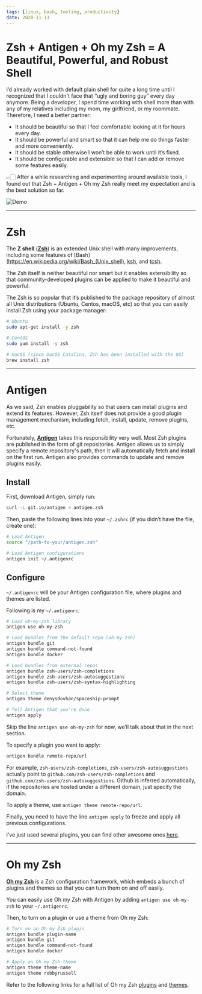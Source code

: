```yaml
---
tags: [linux, bash, tooling, productivity]
date: 2020-11-13
---
```


# Zsh + Antigen + Oh my Zsh = A Beautiful, Powerful, and Robust Shell

I’d already worked with default plain shell for quite a long time until I
recognized that I couldn't face that “ugly and boring guy” every day anymore.
Being a developer, I spend time working with shell more than with any of my
relatives including my mom, my girlfriend, or my roommate. Therefore, I need a
better partner:

- It should be beautiful so that I feel comfortable looking at it for hours
  every day.
- It should be powerful and smart so that it can help me do things faster and
  more conveniently.
- It should be stable otherwise I won’t be able to work until it’s fixed.
- It should be configurable and extensible so that I can add or remove some
  features easily.

👉🏻 After a while researching and experimenting around available tools, I found
out that Zsh + Antigen + Oh my Zsh really meet my expectation and is the best
solution so far.

![Demo](/static/blog/zsh-antigen-ohmyzsh/demo.gif)

---

# Zsh

The **Z shell** ([**Zsh**](https://www.zsh.org)) is an extended Unix shell with
many improvements, including some features of
[Bash](https://en.wikipedia.org/wiki/Bash_(Unix_shell),
[ksh](https://en.wikipedia.org/wiki/KornShell), and
[tcsh](https://en.wikipedia.org/wiki/Tcsh).

The Zsh itself is neither beautiful nor smart but it enables extensibility so
that community-developed plugins can be applied to make it beautiful and
powerful.

The Zsh is so popular that it’s published to the package repository of almost
all Unix distributions (Ubuntu, Centos, macOS, etc) so that you can easily
install Zsh using your package manager:

```bash
# Ubuntu
sudo apt-get install -y zsh

# CentOS
sudo yum install -y zsh

# macOS (since macOS Catalina, Zsh has been installed with the OS)
brew install zsh
```

---

# Antigen

As we said, Zsh enables pluggability so that users can install plugins and
extend its features. However, Zsh itself does not provide a good plugin
management mechanism, including fetch, install, update, remove plugins, etc.

Fortunately, [**Antigen**](http://antigen.sharats.me) takes this responsibility
very well. Most Zsh plugins are published in the form of git repositories.
Antigen allows us to simply specify a remote repository's path, then it will
automatically fetch and install on the first run. Antigen also provides commands
to update and remove plugins easily.

## Install

First, download Antigen, simply run:

```bash
curl -L git.io/antigen > antigen.zsh
```

Then, paste the following lines into your `~/.zshrc` (if you didn’t have the
file, create one):

```bash
# Load Antigen
source "/path-to-your/antigen.zsh"

# Load Antigen configurations
antigen init ~/.antigenrc
```

## Configure

`~/.antigenrc` will be your Antigen configuration file, where plugins and themes
are listed.

Following is my `~/.antigenrc`:

```bash
# Load oh-my-zsh library
antigen use oh-my-zsh

# Load bundles from the default repo (oh-my-zsh)
antigen bundle git
antigen bundle command-not-found
antigen bundle docker

# Load bundles from external repos
antigen bundle zsh-users/zsh-completions
antigen bundle zsh-users/zsh-autosuggestions
antigen bundle zsh-users/zsh-syntax-highlighting

# Select theme
antigen theme denysdovhan/spaceship-prompt

# Tell Antigen that you're done
antigen apply
```

Skip the line `antigen use oh-my-zsh` for now, we’ll talk about that in the next
section.

To specify a plugin you want to apply:

```bash
antigen bundle remote-repo/url
```

For example, `zsh-users/zsh-completions`, `zsh-users/zsh-autosuggestions`
actually point to `github.com/zsh-users/zsh-completions` and
`github.com/zsh-users/zsh-autosuggestions`. Github is inferred automatically, if
the repositories are hosted under a different domain, just specify the domain.

To apply a theme, use `antigen theme remote-repo/url`.

Finally, you need to have the line `antigen apply` to freeze and apply all
previous configurations.

I’ve just used several plugins, you can find other awesome ones
[here](https://github.com/unixorn/awesome-zsh-plugins).

---

# Oh my Zsh

[**Oh my Zsh**](https://github.com/robbyrussell/oh-my-zsh) is a Zsh
configuration framework, which embeds a bunch of plugins and themes so that you
can turn them on and off easily.

You can easily use Oh my Zsh with Antigen by adding `antigen use oh-my-zsh` to
your `~/.antigenrc`.

Then, to turn on a plugin or use a theme from Oh my Zsh:

```bash
# Turn on an Oh my Zsh plugin
antigen bundle plugin-name
antigen bundle git
antigen bundle command-not-found
antigen bundle docker

# Apply an Oh my Zsh theme
antigen theme theme-name
antigen theme robbyrussell
```

Refer to the following links for a full list of Oh my Zsh
[plugins](https://github.com/robbyrussell/oh-my-zsh/wiki/Plugins) and
[themes](https://github.com/robbyrussell/oh-my-zsh/wiki/Themes).
